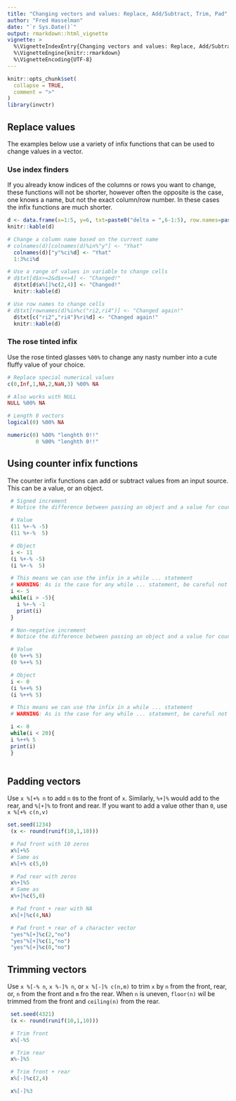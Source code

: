 ```yaml
---
title: "Changing vectors and values: Replace, Add/Subtract, Trim, Pad"
author: "Fred Hasselman"
date: "`r Sys.Date()`"
output: rmarkdown::html_vignette
vignette: >
  %\VignetteIndexEntry{Changing vectors and values: Replace, Add/Subtract, Trim, Pad}
  %\VignetteEngine{knitr::rmarkdown}
  %\VignetteEncoding{UTF-8}
---
```


```r
knitr::opts_chunk$set(
  collapse = TRUE,
  comment = ">"
)
library(invctr)
```

## Replace values

The examples below use a variety of infix functions that can be used to change values in a vector.

### Use index finders

If you already know indices of the columns or rows you want to change, these functions will not be shorter, however often the opposite is the case, one knows a name, but not the exact column/row number. In these cases the infix functions are much shorter.

```r
d <- data.frame(x=1:5, y=6, txt=paste0("delta = ",6-1:5), row.names=paste0("ri",5:1), stringsAsFactors = FALSE)
knitr::kable(d)

# Change a column name based on the current name
# colnames(d)[colnames(d)%in%"y"] <- "Yhat"
  colnames(d)["y"%ci%d] <- "Yhat" 
  1:3%ci%d

# Use a range of values in variable to change cells
# d$txt[d$x>=2&d$x<=4] <- "Changed!"
  d$txt[d$x%[]%c(2,4)] <- "Changed!"
  knitr::kable(d)

# Use row names to change cells
# d$txt[rownames(d)%in%c("ri2,ri4")] <- "Changed again!"
  d$txt[c("ri2","ri4")%ri%d] <- "Changed again!"
  knitr::kable(d)


```


### The rose tinted infix

Use the rose tinted glasses `%00%` to change any nasty number into a cute fluffy value of your choice.

```r
# Replace special numerical values
c(0,Inf,1,NA,2,NaN,3) %00% NA

# Also works with NULL
NULL %00% NA

# Length 0 vectors
logical(0) %00% NA

numeric(0) %00% "lenghth 0!!"
         0 %00% "lenghth 0!!"

```

## Using counter infix functions

The counter infix functions can add or subtract values from an input source. This can be a value, or an object. 

```r
 # Signed increment
 # Notice the difference between passing an object and a value for counter

 # Value
 (11 %+-% -5)
 (11 %+-%  5)

 # Object
 i <- 11
 (i %+-% -5)
 (i %+-%  5)

 # This means we can use the infix in a while ... statement
 # WARNING: As is the case for any while ... statement, be careful not to create an infinite loop!
 i <- 5
 while(i > -5){
   i %+-% -1
   print(i)
 }
```

 
 
```r
 # Non-negative increment
 # Notice the difference between passing an object and a value for counter

 # Value
 (0 %++% 5)
 (0 %++% 5)

 # Object
 i <- 0
 (i %++% 5)
 (i %++% 5)

 # This means we can use the infix in a while ... statement
 # WARNING: As is the case for any while ... statement, be careful not to create an infinite loop!

 i <- 0
 while(i < 20){
 i %++% 5
 print(i)
 }
 
```




## Padding vectors

Use `x %[+% n` to add `n` `0`s to the front of `x`. Similarly, `%+]%` would add to the rear, and `%[+]%` to front and rear.
If you want to add a value other than `0`, use `x %[+% c(n,v)`

```r
set.seed(1234)
 (x <- round(runif(10,1,10)))

 # Pad front with 10 zeros
 x%[+%5
 # Same as
 x%[+% c(5,0)

 # Pad rear with zeros
 x%+]%5
 # Same as
 x%+]%c(5,0)

 # Pad front + rear with NA
 x%[+]%c(4,NA)

 # Pad front + rear of a character vector
 "yes"%[+]%c(2,"no")
 "yes"%[+]%c(1,"no")
 "yes"%[+]%c(0,"no")
```

## Trimming vectors

Use `x %[-% n`, `x %-]% n`, or `x %[-]% c(n,m)` to trim `x` by `n` from the front, rear, or, `n` from the front and `m` fro the rear.
When `n` is uneven, `floor(n)` wil be trimmed from the front and `ceiling(n)` from the rear.


```r
 set.seed(4321)
 (x <- round(runif(10,1,10)))

 # Trim front
 x%[-%5

 # Trim rear
 x%-]%5

 # Trim front + rear
 x%[-]%c(2,4)

 x%[-]%3
```

